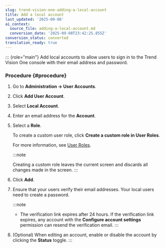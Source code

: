 ```yaml
---
slug: trend-vision-one-adding-a-local-account
title: Add a local account
last_updated: '2025-09-08'
ai_context:
  source_file: adding-a-local-account.md
  conversion_date: '2025-09-08T23:42:25.855Z'
conversion_status: converted
translation_ready: true
---
```


::: {role="main"}
Add local accounts to allow users to sign in to the Trend Vision One console with their email address and password.

### Procedure {#procedure}

1.  Go to **Administration → User Accounts**.

2.  Click **Add User Account**.

3.  Select **Local Account**.

4.  Enter an email address for the **Account**.

5.  Select a **Role**.

    To create a custom user role, click **Create a custom role in User Roles**.

    For more information, see [User Roles](user-roles-foundation-services.mdx).

    :::note

    Creating a custom role leaves the current screen and discards all changes made in the screen.
    :::

6.  Click **Add**.

7.  Ensure that your users verify their email addresses. Your local users need to create a password.

    :::note

    - The verification link expires after 24 hours. If the verification link expires, any account with the **Configure account settings** permission can resend the verification email.
    :::

8.  (Optional) When editing an account, enable or disable the account by clicking the **Status** toggle.
:::
